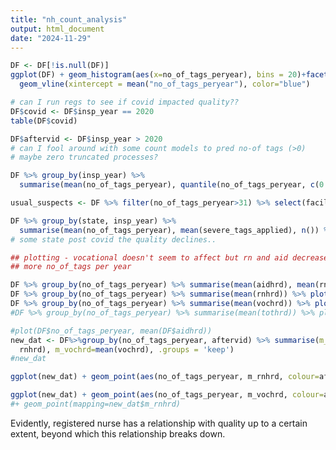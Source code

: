 ```yaml
---
title: "nh_count_analysis"
output: html_document
date: "2024-11-29"
---
```



```r
DF <- DF[!is.null(DF)]
ggplot(DF) + geom_histogram(aes(x=no_of_tags_peryear), bins = 20)+facet_wrap(~insp_year) +
  geom_vline(xintercept = mean("no_of_tags_peryear"), color="blue")
```


```r
# can I run regs to see if covid impacted quality??
DF$covid <- DF$insp_year == 2020
table(DF$covid)

DF$aftervid <- DF$insp_year > 2020
# can I fool around with some count models to pred no-of tags (>0)
# maybe zero truncated processes?
```

```r
DF %>% group_by(insp_year) %>%
  summarise(mean(no_of_tags_peryear), quantile(no_of_tags_peryear, c(0.99)), max(no_of_tags_peryear),n()) 

usual_suspects <- DF %>% filter(no_of_tags_peryear>31) %>% select(facility_id, insp_year, state) %>% unique()

```


```r
DF %>% group_by(state, insp_year) %>%
  summarise(mean(no_of_tags_peryear), mean(severe_tags_applied), n()) %>% plot()
# some state post covid the quality declines..
```

```r
## plotting - vocational doesn't seem to affect but rn and aid decreases with
## more no_of_tags per year

DF %>% group_by(no_of_tags_peryear) %>% summarise(mean(aidhrd), mean(rnhrd), mean(vochrd)) %>% plot()
DF %>% group_by(no_of_tags_peryear) %>% summarise(mean(rnhrd)) %>% plot()
DF %>% group_by(no_of_tags_peryear) %>% summarise(mean(vochrd)) %>% plot()
#DF %>% group_by(no_of_tags_peryear) %>% summarise(mean(tothrd)) %>% plot()

#plot(DF$no_of_tags_peryear, mean(DF$aidhrd))
new_dat <- DF%>%group_by(no_of_tags_peryear, aftervid) %>% summarise(m_rnhrd = mean(
  rnhrd), m_vochrd=mean(vochrd), .groups = 'keep')
#new_dat

ggplot(new_dat) + geom_point(aes(no_of_tags_peryear, m_rnhrd, colour=aftervid), alpha=0.6) 

ggplot(new_dat) + geom_point(aes(no_of_tags_peryear, m_vochrd, colour=aftervid), alpha=0.6) 
#+ geom_point(mapping=new_dat$m_rnhrd)
```
Evidently, registered nurse has a relationship with quality up to a certain extent, beyond which this relationship breaks down.

